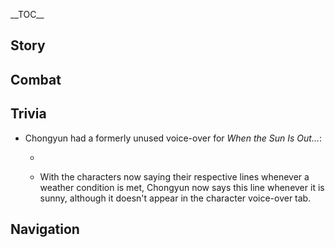 {{CharacterTabs}}
{{LanguageTabs}}
{{Stub|Check Korean romanization for: ''More About Chongyun: IV'', ''More About Chongyun: V''.}}

__TOC__
==Story==
{{VO/Story
|character           = Chongyun
|language            = ko
|name                = 중운

|vo_01_01_title      = 첫 만남…
|vo_01_01_subtitle   = Hello
|vo_01_01_file       = VO_{language}{character} Hello.ogg
|vo_01_01_tx         = 내 이름은 중운. 우리 가문은 리월에서 오랫동안 거주해 온 퇴마사 집안이야. 오늘 이렇게 우연히 당신과 만난 것도 인연이겠지. 앗…돈은 안 받아, 돈 안 받는다니까!
|vo_01_01_rm         = Nae ireumeun Jung'un. Uri gamuneun Riworeseo oraetdong'an geojuhae on toemasa jibaniya. Oneul ireoke uyeonhi dangsingwa mannan geotdo inyeonigetji. At... doneun an bada, doneun an batneundanikka!
|vo_01_01_tl         = My name is Chongyun. My family is an exorcist family that has lived in Liyue for a long time. Meeting with you coincidentally today must be a connection as well. Ah... I don't take money, I won't take money!

|vo_02_01_title      = 잡담・퇴마의 방도
|vo_02_01_subtitle   = Chat: The Art of Exorcism
|vo_02_01_file       = VO_{language}{character} Chat - The Art of Exorcism.ogg
|vo_02_01_tx         = 도사의 퇴마는 주술과 무예로 완성되지. 새로운 길을 개척해도 좋으나, 결코 올바른 길은 아니야
|vo_02_01_rm         = Dosa-ui toemaneun jusulgwa muyero wanseongdoeji. Saeroun gireul gaecheokhaedo joeuna, gyeolko olbareun gireun aniya
|vo_02_01_tl         = Exorcism of an exorcist is finished by spells and martial arts. It's good to start a new path, but it is not the right path.
|vo_02_02_title      = 잡담・음식
|vo_02_02_subtitle   = Chat: Diet
|vo_02_02_file       = VO_{language}{character} Chat - Diet.ogg
|vo_02_02_tx         = 차가운 걸 먹고 마시면 마음을 가라앉힐 수 있어…청심을 우려낸 물에 얼음을 넣어 마시는 게 몸에 가장 좋아
|vo_02_02_rm         = Chagaun geol meokgo masimyeon maeumeul garaanchil su isseo... cheongsimeul uryeonaen mure eoreumeul neoeo masineun ge mome gajang joa
|vo_02_02_tl         = When I eat and drink something cold, I can calm myself down... it's best to drink water brewed with Qingxin with ice in it for my body.
|vo_02_03_title      = 잡담・요어
|vo_02_03_subtitle   = Chat: Mantras
|vo_02_03_file       = VO_{language}{character} Chat - Mantras.ogg
|vo_02_03_tx         = 요마를 몰아내니, 온 세상이 맑고 깨끗하구나, 아, 어…이런, 다음 구절을 까먹었군
|vo_02_03_rm         = Yomareul moranaeni, on sesang-i malkko kkaekkeuthaguna, eo... ireon, daeum gujeoreul kkameogeotgun
|vo_02_03_tl         = Eliminating demons, the whole world is clear and clean, ah, uh... oh, I forgot the next line.

<!-- Weather -->
|vo_03_01_title      = 비가 올 때…
|vo_03_01_subtitle   = When It Rains
|vo_03_01_file       = VO_{language}{character} When It Rains.ogg
|vo_03_01_tx         = 빗물은 땅에 닿기 전 하늘에서 떨어지는 가장 맑은 물이야. 요마를 몰아낼 때 아주 유용하게 쓰이지
|vo_03_01_rm         = Bitmureun ttang'e datgi jeon haneureseo tteoreojineun gajang malgeun muriya. Yomareul moranael ttae aju yuyonghage sseuiji
|vo_03_01_tl         = Rainwater is the clearest water falling from the sky before reaching the ground. It's used very well when eliminating a demon.
|vo_03_02_title      = 번개가 칠 때…
|vo_03_02_subtitle   = When Thunder Strikes
|vo_03_02_file       = VO_{language}{character} When Thunder Strikes.ogg
|vo_03_02_tx         = 이 벼락 기세가 엄청나네. 요마들도 무서워하겠어
|vo_03_02_rm         = I byeorak gisega eomcheongnane. Yomadeuldo museowohagesseo
|vo_03_02_tl         = The force of lightning is huge. The demons must be scared, too.
|vo_03_03_title      = 눈이 올 때…
|vo_03_03_subtitle   = When It Snows
|vo_03_03_file       = VO_{language}{character} When It Snows.ogg
|vo_03_03_tx         = 아…기분 좋은 날씨네
|vo_03_03_rm         = A... gibun joeun nalssine
|vo_03_03_tl         = Ah... what a pleasant weather.

|vo_04_01_title      = 아침 인사…
|vo_04_01_subtitle   = Good Morning
|vo_04_01_file       = VO_{language}{character} Good Morning.ogg
|vo_04_01_tx         = 이 좋은 아침을 헛되게 보낼 순 없어. 빨리 무예를 연마해야겠어!
|vo_04_01_rm         = I joeun achimeul heotdoege bonael sun eopsseo. Ppalli muyereul yeonmahaeyagesseo!
|vo_04_01_tl         = I cannot ineffectively spend a good morning like this. I should polish my martial arts as soon as possible!
|vo_04_02_title      = 점심 인사…
|vo_04_02_subtitle   = Good Afternoon
|vo_04_02_file       = VO_{language}{character} Good Afternoon.ogg
|vo_04_02_tx         = 정오가 되니 기운이 넘치네. 서둘러 무예를 연마해야겠어
|vo_04_02_rm         = Jeong'oga doeni giuni neomchine. Seodulleo muyereul yeonmahaeyagesseo
|vo_04_02_tl         = I feel full of energy at noon. I should polish my martial arts as soon as possible.
|vo_04_03_title      = 저녁 인사…
|vo_04_03_subtitle   = Good Evening
|vo_04_03_file       = VO_{language}{character} Good Evening.ogg
|vo_04_03_tx         = 밤은 집중이 가장 잘 되는 시간이야. 서둘러 무예를 연마해야겠어
|vo_04_03_rm         = Bameun jipjung-i gajang jal doeneun siganiya. Seodulleo muyereul yeonmahaeyagesseo
|vo_04_03_tl         = Night is when I'm most focused. I should polish my martial arts as soon as possible.
|vo_04_04_title      = 굿나잇…
|vo_04_04_subtitle   = Good Night
|vo_04_04_file       = VO_{language}{character} Good Night.ogg
|vo_04_04_tx         = 휴, 하루 종일 힘들었을 텐데 너도 어서 가서 쉬어. 내일 귀신이 출몰한다는 그 집에 다시 가보자. 약속이야
|vo_04_04_rm         = Hyu, haru jong'il himdeureosseul tende neodo eoseo gaseo swieo. Naeil gwisin-i chulmolhandaneun geu jibe dasi gaboja. Yaksogiya
|vo_04_04_tl         = Phew, you must have been tired all day, go and rest. Let's visit the house that is supposedly haunted again tomorrow. It's a promise.

|vo_05_01_title      = 중운 자신에 대해・도사
|vo_05_01_subtitle   = About {character}: Exorcists
|vo_05_01_file       = VO_{language}{character} About {character} - Exorcists.ogg
|vo_05_01_tx         = 우리 도사 일파는 아주 먼 옛날부터 리월을 수호해왔어. 요마를 죽이는 것쯤은 식은 죽 먹기야
|vo_05_01_rm         = Uri dosa ilpaneun aju meon yetnalbuteo Riworeul suhohaewasseo. Yomareul jugineun geotjjeumeun sigeun juk meokgiya
|vo_05_01_tl         = Our exorcist family has been defending Liyue since a long time ago. Killing demons is a piece of cake.
|vo_05_02_title      = 중운 자신에 대해・의뢰
|vo_05_02_subtitle   = About {character}: Commissions
|vo_05_02_file       = VO_{language}{character} About {character} - Commissions.ogg
|vo_05_02_tx         = 아무것도 안하고 흉가의 문만 들어섰을 뿐인데 해결되다니. 이 의뢰도 보수를 받아야 하나?
|vo_05_02_rm         = Amugeotdo anhago hyungga-ui munman deureoseosseul ppuninde haegyeoldoedani. I uiroedo bosureul badaya hana?
|vo_05_02_tl         = I didn't do anything, I just entered the haunted house, and the problem was solved. Does this request need to be paid too?

|vo_06_01_title      = 우리에 대해・동행
|vo_06_01_subtitle   = About Us: Companions
|vo_06_01_file       = VO_{language}{character} About Us - Companions.ogg
|vo_06_01_tx         = 실력이 좀 있어 보이네. 츄츄를…에헴…요마를 단숨에 제압하다니. 우리 같이 다니는 게 어때?
|vo_06_01_rm         = Silleyok-i jom isseo boine. Chyuchyureul... ehem... yomareul dansume jeaphadani. Uri gachi danineun ge eottae?
|vo_06_01_tl         = You seem to have some skill. Overpowering a hilichurl... ehem... demon in a breath. Why don't we accompany each other?
|vo_06_02_title      = 우리에 대해・괴담
|vo_06_02_subtitle   = About Us: Ghost Stories
|vo_06_02_friendship = 6
|vo_06_02_file       = VO_{language}{character} About Us - Ghost Stories.ogg
|vo_06_02_tx         = 너도 이제 리월의 기이하고 흥미로운 일들은 이미 많이 봤겠지? 네가 리월 밖에서 봤다던 요괴들 말이야, 나…나도 좀 보고 싶은데
|vo_06_02_rm         = Neodo ije Riwol-ui giihago heungmiroun ildeureun imi mani bwatgetji? Nega Riwol bakkeseo bwatdadeon yogoedeul mariya, na... nado jom bogo sipeunde
|vo_06_02_tl         = I'm sure you've already seen a lot of weird and interesting things about Liyue, right? The monsters you saw outside of Liyue, I...I want to see them, too.

|vo_07_01_title      = 「신의 눈」에 대해…
|vo_07_01_subtitle   = About the [[Vision]]
|vo_07_01_friendship = 4
|vo_07_01_file       = VO_{language}{character} About the Vision.ogg
|vo_07_01_tx         = 「신의 눈」이 강하긴 하지만, 맹목적으로 거기에만 의존해선 안 돼. 난 도술과 무예를 더 믿는 편이야. 부지런히 배우고 연마하면 실력은 널 배신하지 않아
|vo_07_01_rm         = "Sin-ui Nun"i ganghagin hajiman, maengmokjeogeuro geogieman uijonhaeseon an dwae. Nan dosulgwa muyereul deo mitneun pyeoniya. Bujireonhi baeugo yeonmahamyeon sillyeogeun neol baesinhaji ana
|vo_07_01_tl         = A "Vision" is strong, but you shouldn't just rely on it. I trust magic and martial arts more. If you diligently learn and train, your skill will never betray you.
|vo_07_02_title      = 하고 싶은 이야기…
|vo_07_02_subtitle   = Something to Share
|vo_07_02_file       = VO_{language}{character} Something to Share.ogg
|vo_07_02_tx         = 리월 땅에 요마에 관한 소문이 많긴 하지만, 진짜와 가짜가 모두 섞여 있어. 어떤 의뢰들은…사실 요괴와 아무런 상관이 없거든
|vo_07_02_rm         = Riwol ttang'e yomae gwanhan somuni mankin hajiman, jinjjawa gajjaga modu seokkyeo isseo. Eotteon uiroedeureun... sasil yogoewa amureon sanggwan-i eopgeodeun.
|vo_07_02_tl         = There are many rumors about demons in the land of Liyue, but true stories and fake stories are all mixed. Some commissions... actually have no connection with monsters at all.
|vo_07_03_title      = 흥미있는 일…
|vo_07_03_subtitle   = Interesting Things
|vo_07_03_file       = VO_{language}{character} Interesting Things.ogg
|vo_07_03_tx         = 호로산에 있는 호박엔 진기한 것들이 많이 봉인돼있다고 들었는데, 전해져 내려오는 전설 속의 요마도 있으려나? 정말 한번 보고 싶네
|vo_07_03_rm         = Horosane itneun hobagen jingihan geotdeuri mani bong'indwaeitdago deureotneunde, jeonhaejyeo naeryeooneun jeonseol sok-ui yomado isseuryeona? Jeongmal hanbeon bogo simne
|vo_07_03_tl         = I heard that many rare things are sealed in the ambers of Mt. Hulao, will there be the legendary demon in it, too? I really want to see it.

|vo_08_01_title      = 종려에 대해…
|vo_08_01_subtitle   = About [[Zhongli]]
|vo_08_01_friendship = 4
|vo_08_01_file       = VO_{language}{character} About Zhongli.ogg
|vo_08_01_tx         = 「왕생당」의 종려 선생? 뭔가 엄청난 분이신 것 같아. 범부는 악을 저지르며 살인을 하고, 우리 도사들은 퇴마를 하는데, 그는 선인의 장사를 지내잖아
|vo_08_01_rm         = “Wangsaengdang”ui Jongryeo seonsaeng? Mwonga eomcheongnan bunisin geot gata. Beombuneun ageul jeojireumyeo sarineul hago, urindosadeureun toemareul haneunde, geuneun seonin-ui jangsareul jinaejana
|vo_08_01_tl         = Mr. Zhongli from "Wangsheng Funeral Parlor"? I think he's somewhat a great person. Ordinary people commit evil and murder, us exorcists exorcise, but he holds a funeral of an Adeptus.

|vo_08_02_title      = 행추에 대해…
|vo_08_02_subtitle   = About [[Xingqiu]]
|vo_08_02_friendship = 4
|vo_08_02_file       = VO_{language}{character} About Xingqiu.ogg
|vo_08_02_tx         = 나도 행추의 무예와 의협심은 존경해. 하지만 내가 미리 알려주는데, 걔도 그렇게 착한 것만은 아니야. 만약 진짜 무슨 일이라도 생기면, 꼭 나랑 피해자 동맹 맺자
|vo_08_02_rm         = Nado Haengchu-ui muyewa uihyeopsimeun jongyeonghae. Hajiman naega miri allyeojuneunde, gyaedo geureoke chakhan geotmaneun aniya. Manyak jinjja museun irirado saenggimyeon, kkok narang pihaeja dongmaeng maetja
|vo_08_02_tl         = I respect Xingqiu's martial arts and chivalry as well. But let me tell you in advance, he isn't that kind. If something really happens to you, let's make a victim alliance.

|vo_08_03_title      = 소에 대해…
|vo_08_03_subtitle   = About [[Xiao]]
|vo_08_03_friendship = 4
|vo_08_03_file       = VO_{language}{character} About Xiao.ogg
|vo_08_03_tx         = 오래전부터 항마대성님은 어두운 곳에서, 우리 도사 일파는 밝은 곳에서 함께 리월을 수호해왔고, 난 그분을 아주 존경했지. 근데 그분이…그분이 퇴마 도사는 너무 약해서 언급할 가치도 없다고 하셨어. 나, 난 절대 인정 못 해!
|vo_08_03_rm         = Oraejeonbuteo hangmadaeseongnimeun eoduub goseseo, uri dosa ilpaneun balgeun goseseo hamkke Riworeul suhohae watgo, nan geubuneul aju jongyeonghaetji. Geunde geubuni… geubuni toema dosaneun neomu yakhaeseo eongeupgal gachido eopdago hasyeosseo. Na, nan jeoldae injeong mot hae!
|vo_08_03_tl         = From a long time ago, the Conquerer of Demons protected Liyue in the dark, and us exorcists protected Liyue in the light, and I respected him a lot. But he... he said that exorcists are too weak that there is no value to mention. I, I can't never acknowledge it!

|vo_08_04_title      = 호두에 대해…
|vo_08_04_subtitle   = About [[Hu Tao]]
|vo_08_04_friendship = 4
|vo_08_04_file       = VO_{language}{character} About Hu Tao.ogg
|vo_08_04_tx         = 「왕생당」의 방법이라면 믿을 만하지. 하지만 마치 「너희 도사들은 신경 쓸 거 없어」라며 웃고 있는 얼굴을 생각하면 정말 짜증나… 후, 진정하자, 진정해
|vo_08_04_rm         = “Wangsaengdang”ui bangbeobiramyeon mideul man haji. Hajiman machi “Neohui dosadeureun singyeong sseul geo eopsseo”ramyeo utgo itneun eolgureul saenggakhamyeon jeongmal jjajeungna… hu, jinjeonghaja, jinjeonghae
|vo_08_04_tl         = The way of "Wangsheng Funeral Parlor" is trustable. But thinking of that smiley face with the words "There is no need for you exorcists to take care of", I really get annoyed... Phew, I should calm down, calm down.

|vo_08_05_title      = 치치에 대해…
|vo_08_05_subtitle   = About [[Qiqi]]
|vo_08_05_friendship = 4
|vo_08_05_file       = VO_{language}{character} About Qiqi.ogg
|vo_08_05_tx         = 강시 소녀처럼 보이던데. 도사의 직감으로…그녀가 보통이 아니라는 걸 느낄 수 있어. 음…이름도 보고문에서 본 적이 없는데, 대체 누구일까…
|vo_08_05_rm         = Gangsi sonyeocheoreom boideonde. Dosa-ui jikgameuro... geunyeoga botong-i aniraneun geol neukkil su isseo. Eum... ireumdo bogomuneseo bon jeogi eopneunde, daeche nuguilkka...
|vo_08_05_tl         = She seems like a frozen corpse girl. With the feels of an exorcist... I can feel that she is not ordinary. Hmm... I've never seen her name in the reports, who must she be...

|vo_08_06_title      = 신염에 대해…
|vo_08_06_subtitle   = About [[Xinyan]]
|vo_08_06_friendship = 4
|vo_08_06_file       = VO_{language}{character} About Xinyan.ogg
|vo_08_06_tx         = 신염이 공연하는 곳은 최대한 피해 다녀. 그렇게 열광적인 분위기에 무심코 휩쓸리기라도 한다면, 아무래도 그 영향을 받게 될거야…그러니까, 뭔가 불편해진다고
|vo_08_06_rm         = Sinyeom-i gong'yeonhaneun goseun choedaehan pihae danyeo. Geureoke yeolgwangjeogin bunwigie musimko hwipsseulligirado handamyeon, amruaedo geu yeonghyang'eul batge doel geoya... geureonikka, mwonga bulpyeonhaejindago
|vo_08_06_tl         = I try to avoid where Xinyan performs as much as possible. If I become inadvertently swept away by such a frenzied atmosphere, I will probably be affected... I mean, it'll become somewhat uncomfortable.

|vo_08_07_title      = 향릉에 대해…
|vo_08_07_subtitle   = About [[Xiangling]]
|vo_08_07_friendship = 4
|vo_08_07_file       = VO_{language}{character} About Xiangling.ogg
|vo_08_07_tx         = 향릉의 요리 솜씨는 모두가 칭송하지. 하지만 난 그녀의 매운 요리에는 절대 손도 대지 않아. 아니야, 아무것도 아니야…이 슬라임 버섯 무침 좀 봐, 먹을 수 있겠어?
|vo_08_07_rm         = Hyangreung-ui yori somssineun moduga chingsonghaji. Hajiman nan geunyeo-ui maeun yorieneun jeoldae sondo daeji ana. Aniya, amugeotdo aniya... i seullaim beoseot muchim jom bwa, meogeul su itgesseo?
|vo_08_07_tl         = Everyone praises Xiangling's cooking skills. But I never touch her spicy recipes. No, it's nothing... look at this slime mushroom salad, can you eat it?

|vo_08_08_title      = 신학에 대해…
|vo_08_08_subtitle   = About [[Shenhe]]
|vo_08_08_friendship = 4
|vo_08_08_quest      = The Crane Returns on the Wind
|vo_08_08_file       = VO_{language}{character} About Shenhe.ogg
|vo_08_08_tx         = 집안 어른들이 그녀에 대해 말하는 걸 들은 적이 있어. 그녀의 가족이 겪은 일은… 참 안됐지. 이번에 분가의 먼 친척들이 돌아오실 줄 알았어. 그녀가 살아있단 소식을 듣고는 엄청 기뻐하셨거든. 선물을 준비해서 좋은 날을 골라 모이자고 하셨는데, 평소에 그녀를 전혀 만날 수가 없더라니까…. 잠깐, 항렬로 따지면, 서, 설마 그녀를 「이모」라고 불러야 하나…?
|vo_08_08_rm         = Jiban eoreundeul-i geunyeoe daehae malhaneun geol deureun jeogi isseo. Geunyeo-ui gajok-i gyeokkeun ireun... cham andwaetji. Ibeone bunga-ui meon chincheokdeul-i doraosil jul arasseo. Geunyeoga saraitdan sosigeul deutgoneun eomcheong gippeohasyeotgeodeun. Seonmureul junbihaeseo joeun nareul golla moijago hasyeotneunde, pyeongsoe geunyeoreul jeonhyeo mannal suga eopdeoranikka... Jamkkan, hangryeollo ttajimyeon, seo, seolma geunyeoreul "Imo"rago bulleoya hana...?
|vo_08_08_tl         = I heard the adults in our family talking about her. It is quite unfortunate... of what her family went through. I thought the distant relatives would be back this time. They were really happy after hearing that she was alive. They said that we should gather someday with presents, but I couldn't meet her at usual days... Wait, according to generation names, should I call her my "Aunt"...?

|vo_08_09_title      = 야란에 대해…
|vo_08_09_subtitle   = About [[Yelan]]
|vo_08_09_friendship = 4
|vo_08_09_file       = VO_{language}{character} About Yelan.ogg
|vo_08_09_tx         = 처음 도사가 됐을 무렵 퇴마를 하러 의뢰인 집에 갔다 오는 길에 그 여자분을 만난 적이 있어. 내 이름을 작은 수첩에 적어놓더라고. 내가 수상한 짓을 했는지 확인하려던 걸지도 몰라…. 그때 이후로는 만난 적이 없어.<br />지금 생각해 보니까, 내가 평소 명상할 때 꼼짝도 안 해서 그랬던 것 같아. 누가 봐도 재미없어 보일 거야
|vo_08_09_rm         = Cheoeum dosaga dwaesseul muryeop toemareul hareo uiroein jibe gatda oneun gire geu yeojabuneul mannan jeogi isseo. Nae ireumeul jageun sucheobe jeogeonotdeorago. Naega susanghan jiseul haetneunji hwaginharyeodeon geoljido molla... Geuttae ihuroneun mannan jeogi eopsseo.<br />Jigeum saenggakhae bonikka, naega pyeongso myeongsanghal ttae kkomjjakdo an haeseo geuraetdeon geot gata. Nuga bwado jaemieopsseo boil geoya
|vo_08_09_tl         = When I first became an exorcist, I met the woman while coming back after visiting the client's home. She wrote my name in a small notebook. Maybe she wanted to check if I did something suspicious... I never met her after that day.<br />Thinking of it now, it must be it because I didn't move at all while meditating. Whoever sees it will think that it's boring.

|vo_09_01_title      = 중운에 대해 알기・첫 번째
|vo_09_01_subtitle   = More About {character}: I
|vo_09_01_file       = VO_{language}{character} More About {character} - 01.ogg
|vo_09_01_tx         = 열정만 있고 실력은 없다면 일을 그르칠 뿐이야. 이 점은 내가 잘 알지. 아, 내 경험이란 건 아니야. 어…리월에서 몇 년 동안 세상만사를 보면서 얻은 깨달음이랄까…
|vo_09_01_rm         = Yeoljeongman itgo sillyeogeun eopdamyeon ireul geureuchil ppuniya. I jeomeun naega jal alji. A, nae gyeongheomiran geon aniya. Eo... Riworeseo myeot nyeon dong'an sesangmansareul bomyeonseo eodeul kkaedareumiralkka...
|vo_09_01_tl         = If you're only passionate and you don't have skills, you're just messing things up. I know this very well. Oh, it's not my own experience. Uh... should I say it's the realization I've got from watching the world for years in Liyue...
|vo_09_02_title      = 중운에 대해 알기・두 번째
|vo_09_02_subtitle   = More About {character}: II
|vo_09_02_friendship = 3
|vo_09_02_file       = VO_{language}{character} More About {character} - 02.ogg
|vo_09_02_tx         = 난 선천적으로 「양기가 넘치는 체질」이야. 천년에 한 번 나올까 말까 한데, 모든 요괴는 나만 보면 달아나 버리지. 휴…사실 좋은 일은 아니야, 요괴를 만나지도 못하는 퇴마 도사라니
|vo_09_02_rm         = Nan seoncheonjeogeuro "Yanggiga Neomchineun Chejil"iya. Cheonnyeone han beon naolkka malkka hande, modeun yogoeneun naman bomyeon darana beoriji. Hyu... sasil joeun ireunaniya, yogoereul mannajido mothaneun toema dosarani
|vo_09_02_tl         = I'm born with a "Consitution Full of Yang Energy". It happens once in a thousand years, and every demon runs away from me. Phew... it's actually not a good thing, what am I, an exorcist who cannot even meet a demon.
|vo_09_03_title      = 중운에 대해 알기・세 번째
|vo_09_03_subtitle   = More About {character}: III
|vo_09_03_friendship = 4
|vo_09_03_file       = VO_{language}{character} More About {character} - 03.ogg
|vo_09_03_tx         = 「양기가 넘치는 체질」 때문에 항상 열기가 넘쳐서 망신을 당한 적이 한두번이 아니야. 내가 맵고 뜨거운 음식을 먹지 않고, 외출할 때 항상 우산을 쓰고, 격동적인 음악을 피해 다니는 건 모두 양기를 억제하기 위해서지. 휴…언제쯤 이 체질에 익숙해 질 수 있을까?
|vo_09_03_rm         = "Yanggiga Neomchineun Chejil" ttaemune hangsang yeolgiga neomchyeoseo mangsineul danghan jeogi handubeoni aniya. Naega maepgo tteugeoun eumsigeul meokji anko, oechulhan ttae hangsang usaneul sseugo, gyeokdongjeogin eumageul pihae danineun geon modu yanggireul eokjehagi wihaeseoji. Hyu... eonjejjeum i chejire iksukhae jil su isseulkka?
|vo_09_03_tl         = Because of my "Constitution Full of Yang Energy", it's not once that I got embarrassed due to being heated up. Not eating spicy and hot food, holding an umbrella whenever I go out, avoiding commotive music are all to suppress my Yang energy. Phew... when will I get used to this condition of mine?
|vo_09_04_title      = 중운에 대해 알기・네 번째
|vo_09_04_subtitle   = More About {character}: IV
|vo_09_04_friendship = 4
|vo_09_04_file       = VO_{language}{character} More About {character} - 04.ogg
|vo_09_04_tx         = 앉아서 요마가 나타나기만을 기다리는 건 소용없어, 직접 찾아다녀야지. 내가 리월 사람들을 위해 악한 존재를 물리치고 다니는건, 사람들의 근심을 덜어줄 수도 있고 내 견문을 넓힐 수도 있가 때문이야. 만약 악령들이 널 괴롭힌다면, 내가 반드시 널 도와주러 올게
|vo_09_04_rm         = Anjaseo yomaga natanagimaneul gidarineun geon soyong'eopsseo, jikjeop chajadanyeoyaji. Naega Riwol saramdeureul wihae akhan jonjaereul mullichigo danineungeon, saramdeul-ui geumsimeul deoreojul sudo itgo nae gyeonmuneul neolpil sudo itgi ttaemuniya. Manyak akryeongdeuri neol goerophindamyeon, naega bandeusi neol dowajureo olge
|vo_09_04_tl         = It's no use waiting for a demon to appear by just sitting down, you have to find it. The reason because I eliminate bad creatures for Liyue people is to get rid of their worries and to broaden my knowledge. If evil spirits torment you, I'll come and help you, promise.
|vo_09_05_title      = 중운에 대해 알기・다섯 번째
|vo_09_05_subtitle   = More About {character}: V
|vo_09_05_friendship = 6
|vo_09_05_file       = VO_{language}{character} More About {character} - 05.ogg
|vo_09_05_tx         = 천하의 모든 요마를 제거하는 게 바로 도사로서의 최종 목표야. 언젠가 이 목표를 이루고 온천이든… 절운고추든… 뜨겁고 자극적인 건 모두 다… 해보겠어! 에이… 안 되겠다. 상상만으로도 감정이 격해지는군…. 이러면 안 돼
|vo_09_05_rm         = Cheonha-ui modeun yomareul jegeohaneun ge baro dosaroseoui choejong mokpyoya. Eonjenga i mokpyoreul irugo, oncheonideun jeorungochudeun... tteugeopgo jageukjeogin geon moduda... haegobesseo. Eum... andoegetda. Sangsangmaneudorodo gamjeong-i gyeokhaejineungun... ireomyeon an dwae
|vo_09_05_tl         = Eliminating all demons in this world is my ultimate goal as an exorcist. I will fulfill this goal someday, and I'll do anything hot and provocative... whether it's hot springs or jueyun chili... Umm... maybe I can't. Only thinking of it makes me feel agitated... I shouldn't be like this.

|vo_10_01_title      = 중운의 취미…
|vo_10_01_subtitle   = {character}'s Hobbies
|vo_10_01_file       = VO_{language}{character} Hobbies.ogg
|vo_10_01_tx         = 나? 음…난 이야기 듣는 걸 제일 좋아해. 차 명인 유소 씨는 각종 기이한 이야기를 생생하게 전해주시지. 시간 나면 꼭 한번 들어봐
|vo_10_01_rm         = Na? Eum... nan iyagi deutneun geol jeil joahae. Cha myeong'in Yuso ssineun gakjong giihan iyagireul saengsaenghage jeonhaejusiji. Sigan namyeon kkok hanbeon deureobwa
|vo_10_01_tl         = Me? Hmm... I like listening to stories the most. Tea Master Liu tells many peculiar stories in a vivid manner. When you have time, be sure to listen to it.
|vo_10_02_title      = 중운의 고민…
|vo_10_02_subtitle   = {character}'s Troubles
|vo_10_02_file       = VO_{language}{character} Troubles.ogg
|vo_10_02_tx         = 수소문해서 요괴가 나온다는 낡은 절 한 곳을 정말 어렵게 찾았는데, 나흘을 기다려도 요괴의 그림자조차 안보였어. 어휴…괜찮아 자주 있는 일이야
|vo_10_02_rm         = Susomunhaeseo yogoega naondaneun nalgeun jeol han goseul jeongmal eoryeopge chajatneunde, naheureul gidaryeodo yogoe-ui geurimjajocha anboyeosseo. Eohyu... gwaenchana jaju itneun iriya
|vo_10_02_tl         = I searched and found an old temple where I heard that a demon comes out, but I couldn't even see the demon's shadow even after four days of waiting. Eh... it's okay, it happens often.
|vo_10_03_title      = 좋아하는 음식…
|vo_10_03_subtitle   = Favorite Food
|vo_10_03_file       = VO_{language}{character} Favorite Food.ogg
|vo_10_03_tx         = 매일 수행이 끝나고 이나즈마에서 온 신선하고 차가운 음식을 먹을 수 있다면 정말 좋을 텐데. 차갑고 상쾌한 식감은 내 모든 피로를 날려줘
|vo_10_03_rm         = Maeil suhaeng-i kkeutnago Inajeumaeseo on sinseonhago chagaun eumsigeul meogeul su itdamyeon jeongmal joeul tende. Chagapgo sangkwaehan sikgameun nae modeun piroreul nallyeojwo
|vo_10_03_tl         = It would be great to eat fresh and cold food from Inazuma after training every day. Cold and fresh texture blows away all my fatigue.
|vo_10_04_title      = 싫어하는 음식…
|vo_10_04_subtitle   = Least Favorite Food
|vo_10_04_file       = VO_{language}{character} Least Favorite Food.ogg
|vo_10_04_tx         = 난 뜨겁고 매운 음식은 절대 못 먹어. 절운고추가 들어간 요리라니, 으, 생각만 해도 무섭네
|vo_10_04_rm         = Nan tteugeopgo maeun eumsigeun jeoldae mot meogeo. Jeorungochuga deureogan yorirani, eu, saenggakman haedo museomne
|vo_10_04_tl         = I can never eat hot and spicy food. A food with jueyun chili in it, ugh, even thinking of it is scary.

<!-- Receiving a Gift -->
|vo_11_01_title      = 선물 획득・첫 번째
|vo_11_01_subtitle   = Receiving a Gift: I
|vo_11_01_file       = VO_{language}{character} Receiving a Gift - 01.ogg
|vo_11_01_tx         = 식감이 시원한 게 내 스타일이야! 조금 아껴뒀다가 수련이 끝나면 또 먹어야겠어
|vo_11_01_rm         = Sikgam-i siwonhan ge nae seutairiya! Jogeum akkyeodwotdaga suryeon-i kkeutnamyeon tto meogeoyagesseo
|vo_11_01_tl         = The cool texture is just my style! I'll save it for later and eat it again after training.

|vo_11_02_title      = 선물 획득・두 번째
|vo_11_02_subtitle   = Receiving a Gift: II
|vo_11_02_file       = VO_{language}{character} Receiving a Gift - 02.ogg
|vo_11_02_tx         = 미안, 네가 정성 들여 만들어줬는데 식혀 먹을 수밖에 없어서…
|vo_11_02_rm         = Mian, nega jeongseong deuryeo mandeureojwotneunde sikhyeo meogeul subakke eopsseoseo...
|vo_11_02_tl         = Sorry, you made it from the heart but I have to cool it down and then eat it...

|vo_11_03_title      = 선물 획득・세 번째
|vo_11_03_subtitle   = Receiving a Gift: III
|vo_11_03_file       = VO_{language}{character} Receiving a Gift - 03.ogg
|vo_11_03_tx         = 이런! 설마 이 맛은… 절운고추?
|vo_11_03_rm         = Ireon! Seolma i maseun... jeorungochu?
|vo_11_03_tl         = Oh no! Is this taste... Jueyun Chili?

|vo_12_01_title      = 생일…
|vo_12_01_subtitle   = Birthday
|vo_12_01_file       = VO_{language}{character} Birthday.ogg
|vo_12_01_tx         = 오늘은 네 생일이니까 이 얼음 결정으로 만든 꽃을 줄게. 내가 직접 조각해서 만든 거야. 요마를 만나면 이 얼음꽃을 던져봐. 그럼 내가 봉인한 주술의 효력이 자동으로 나타날 거야. 아…그리고, 생일 축하해
|vo_12_01_rm         = Oneureun ne saeng'irinikka i eoreum gyeoljeong'euro mandeun kkocheul julge. Naega jikjeop jogakhaeseo mandeun geoya. Yomareul mannamyeon i eoreumkkocheul deonjyeobwa. Geureom naega bong'inhan jusul-ui hyoryeogi jadong'euro natanal geoya. A... geurigo, saeng'il chukhahae
|vo_12_01_tl         = Today is your birthday, so I'll give you this flower made of ice crystals. It's something I carved by myself. If you meet a demon, throw this ice flower. Then, the effects of the spell I sealed will automatically apear. Ah... and, happy birthday.

|vo_13_01_title      = 돌파의 느낌・기
|vo_13_01_subtitle   = Feelings About Ascension: Intro
|vo_13_01_ascension  = 1
|vo_13_01_file       = VO_{language}{character} Feelings About Ascension - 01.ogg
|vo_13_01_tx         = 퇴마의 술법에도 이런 재료가 자주 쓰이는데, 영기를 높이는 데까지 쓰일 줄은 몰랐네
|vo_13_01_rm         = Toema-ui sulbeobedo ireon jaeryoga jaju sseuineunde, yeonggireul nopineun dekkaji sseuil jureun mollatne
|vo_13_01_tl         = Those materials are often used in exorcism magic, but I didn't know it would also be used to raise one's spirit.
|vo_13_02_title      = 돌파의 느낌・승
|vo_13_02_subtitle   = Feelings About Ascension: Building Up
|vo_13_02_ascension  = 2
|vo_13_02_file       = VO_{language}{character} Feelings About Ascension - 02.ogg
|vo_13_02_tx         = 무예를 익히는 것도 술법과 같아, 모두 경지가 있지. 네 가르침 덕에 내 실력도 많이 향상된 것 같아
|vo_13_02_rm         = Muyereul ikhineun geotdo sulbeopgwa gata, modu gyeongjiga itji. Ne gareuchim deoge nae sillyeokdo mani hyangsangdoen geot gata
|vo_13_02_tl         = Learning martial arts is just like magic, they all have stages. Thanks to your teaching, I think my skills improved a lot.
|vo_13_03_title      = 돌파의 느낌・전
|vo_13_03_subtitle   = Feelings About Ascension: Climax
|vo_13_03_ascension  = 4
|vo_13_03_file       = VO_{language}{character} Feelings About Ascension - 03.ogg
|vo_13_03_tx         = 무예에 이러한 경지도 있었다니. 손과 눈이 서로 통하고, 사람과 검은 하나가 된다…이제 알 것 같아!
|vo_13_03_rm         = Muyee ireohan gyeongjido isseotdani. Songwa nuni seoro tonghago, saramgwa geomeun hanaga doenda... ije al geot gata!
|vo_13_03_tl         = Who knew there was a stage like this in martial arts. Hands and eyes on the same page, human and sword becomes one... now I think I know it!
|vo_13_04_title      = 돌파의 느낌・결
|vo_13_04_subtitle   = Feelings About Ascension: Conclusion
|vo_13_04_ascension  = 6
|vo_13_04_file       = VO_{language}{character} Feelings About Ascension - 04.ogg
|vo_13_04_tx         = 이 무예들을 익혔으니 「천하의 모든 요마를 제거」라는 목표를 달성할 수 있을지도 몰라. 네가 준 도움은 항상 마음에 새겨둘게. 앞으로 네가 도움이 필요하면 언제든지 날 불러줘
|vo_13_04_rm         = I muyedeureul ikhyeosseuni "Cheonha-ui Modeun Yomareul Jegeo"raneun mokpyoreul dalseonghal su isseuljido molla. Nega jun doumeun hangsang maeume saegyeodulge. Apeuro nega doumi piryohamyeon eonjedeunji nal bulleojwo
|vo_13_04_tl         = Since I mastered these martial art, I might be able to reach my goal of "Eliminating All Demons in This World". I'll always keep the help you gave me in my heart. If you need help from now, call me anytime.
}}

==Combat==
{{Combat VO
|character           = Chongyun
|language            = ko

|skill_1_tx          = 검인연빙!
|skill_1_rm          = Geominyeonbing!
|skill_1_tl          = Let the sword be tinged with ice!
|skill_2_tx          = 나와라!
|skill_2_rm          = Nawara!
|skill_2_tl          = Emerge!
|skill_3_tx          = 급여사령
|skill_3_rm          = Geubyeosaryeong
|skill_3_tl          = As pressing as an edict.
|skill_4_tx          = 내 명을 받들라
|skill_4_rm          = Nae myeong'eul batdeulla
|skill_4_tl          = Hear my command.

|burst_1_tx          = 물렀거라!
|burst_1_rm          = Mulleotgeora!
|burst_1_tl          = Retreat!
|burst_2_tx          = 보인환검!
|burst_2_rm          = Boinhwangeom!
|burst_2_tl          = Rare sealing sorcery sword!
|burst_3_tx          = 순순히 죽거라
|burst_3_rm          = Sunsunhi jukgeora
|burst_3_tl          = Obediently perish.

|sprint-s_1_file     = Sprint Start 01,Sprint Start 02,Sprint Start 03

|sprint-e_1_file     = Sprint End 01

|glider_1_tx         = 나의 구름을 타는 재주를 보아라
|glider_1_rm         = Na-ui gurumeul taneun jaejureul boara
|glider_1_tl         = Look at my ability to ride the clouds.
|glider_2_file       = Deploying Wind Glider 02,Deploying Wind Glider 03

|chest_1_tx          = 이런 물건은 퇴마에 쓸 수 있어
|chest_1_rm          = Ireon mulgeoneun toemae sseul su isseo
|chest_1_tk          = Those things can be used at exorcising.
|chest_2_tx          = 같이 고생한 보람이 있네!
|chest_2_rm          = Gachi gosaenghan borami itne!
|chest_2_tl          = It's worth the trouble we went through together!
|chest_3_tx          = 의외의 수확이야
|chest_3_rm          = Uioe-ui suhwagiya
|chest_3_tl          = It's an unexpected harvest.

|low-hp_1_tx         = 별거 아니야
|low-hp_1_rm         = Byeolgeo aniya
|low-hp_1_tl         = It's nothing.
|low-hp_2_tx         = 적을 얕봐선 안 돼
|low-hp_2_rm         = Jeogeul yatbwaseon an dwae
|low-hp_2_tl         = You shouldn't look down on the enemy.
|low-hp_3_tx         = 날뛰지 마라!
|low-hp_3_rm         = Nalttwiji mara!
|low-hp_3_tl         = Do not run riot!

|ally-low-hp_1_tx    = 내가 도와줄게
|ally-low-hp_1_tl    = I'll help.
|ally-low-hp_1_rm    = Naega dowajulge
|ally-low-hp_2_tx    = 조금만 버텨!
|ally-low-hp_2_tl    = Wait just a bit!
|ally-low-hp_2_rm    = Jogeumman beotyeo!

|fallen_1_tx         = 역시 아직 부족한 건가…
|fallen_1_rm         = Yeoksi ajik bujokhan geonga...
|fallen_1_tl         = Am I still not enough...
|fallen_2_tx         = 요마 제거… 실패…
|fallen_2_rm         = Yoma jegeo... Silpae...
|fallen_2_tl         = Demon removal... Failed...
|fallen_3_tx         = 도사 일파의 명성에… 먹칠을 했어…
|fallen_3_rm         = Dosa ilpa-ui myeongseong'e... Meokchireul haesseo...
|fallen_3_tl         = I have disgraced... The fame of exorcists...

|hit-l_1_file        = Light Hit Taken 01,Light Hit Taken 02,Light Hit Taken 03,Light Hit Taken 04,Light Hit Taken 05,Light Hit Taken 06

|hit-h_1_tx          = 어찌!
|hit-h_1_rm          = Eojji!
|hit-h_1_tl          = How!
|hit-h_2_file        = Heavy Hit Taken 02,Heavy Hit Taken 03,Heavy Hit Taken 04,Heavy Hit Taken 05,Heavy Hit Taken 06

|join_1_tx           = 나한테 맡겨
|join_1_rm           = Nahante matgyeo
|join_1_tl           = Leave it to me.
|join_2_tx           = 내겐 악귀를 퇴치하는 주문이 있어
|join_2_rm           = Naegen akgwireul toechihaneun jumun-i isseo
|join_2_tl           = I have a spell that exorcises demons.
|join_3_tx           = 무술 연습할 시간인가?
|join_3_rm           = Musul yeonseuphal siganinga?
|join_3_tl           = Is it time to practice martial arts?

|idle_1_actual_tx    = {{tx}}
|idle_1_actual_tl    = 
|idle_1_actual_rm    = 
|idle_2_actual_tx    = {{tx}}
|idle_2_actual_tl    = 
|idle_2_actual_rm    = 

|atk-l_1_file        = Light Attack 01,Light Attack 02,Light Attack 03,Light Attack 04,Light Attack 05,Light Attack 06,Light Attack 07

|atk-m_1_file        = Mid Attack 01,Mid Attack 02,Mid Attack 03

|atk-h_1_file        = Heavy Attack 01,Heavy Attack 02,Heavy Attack 03

|climb_1_file        = Climbing 01,Climbing 02,Climbing 03

|climb-b_1_file      = Climbing Breath 01,Climbing Breath 02,Climbing Breath 03

|jump_1_file         = Jumping 01,Jumping 02,Jumping 03,Jumping 04,Jumping 05
}}
<!--
Copy paste the following line in any section that does not have any voice files, change the X for the section's title:
'''Chongyun does not feature any X Voice-Overs'''
-->

==Trivia==
*Chongyun had a formerly unused voice-over for ''When the Sun Is Out...'':
** {{A|VO KO Chongyun When the Sun Is Out.ogg}} {{ko|무예를 연마하기 딱 좋은 날이네~! 너도 게으름 피우지말고 같이 하자|rm=Muye-reul yeonmahagi ttak jo'eun narine~! Neodo ge'eureum pi'ujimalgo gachi haja|tl=It's a perfect day to practice martial arts! Don't be lazy, and let's do it together.}}
** With the characters now saying their respective lines whenever a weather condition is met, Chongyun now says this line whenever it is sunny, although it doesn't appear in the character voice-over tab.

==Navigation==
{{Character Navbox|type=playable|link type=vo-ko}}